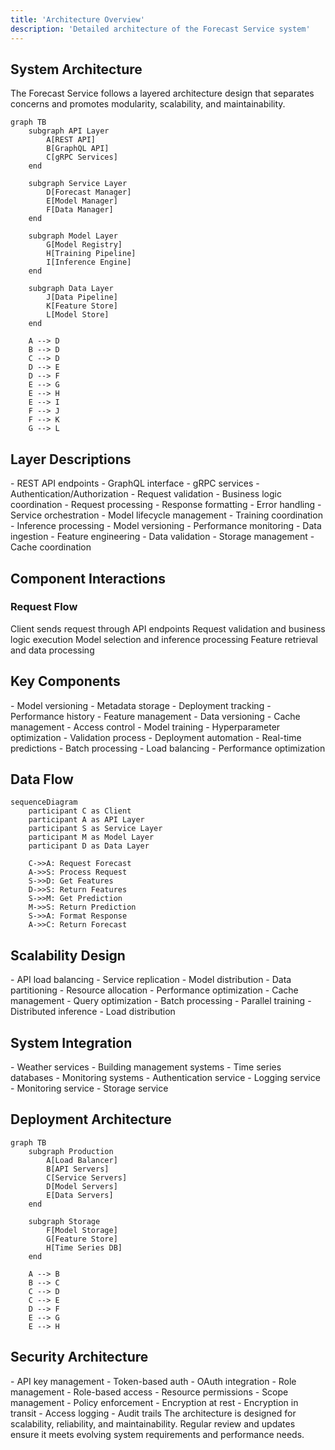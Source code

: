 ```yaml
---
title: 'Architecture Overview'
description: 'Detailed architecture of the Forecast Service system'
---
```


## System Architecture

The Forecast Service follows a layered architecture design that separates concerns and promotes modularity, scalability, and maintainability.

```mermaid
graph TB
    subgraph API Layer
        A[REST API]
        B[GraphQL API]
        C[gRPC Services]
    end
    
    subgraph Service Layer
        D[Forecast Manager]
        E[Model Manager]
        F[Data Manager]
    end
    
    subgraph Model Layer
        G[Model Registry]
        H[Training Pipeline]
        I[Inference Engine]
    end
    
    subgraph Data Layer
        J[Data Pipeline]
        K[Feature Store]
        L[Model Store]
    end
    
    A --> D
    B --> D
    C --> D
    D --> E
    D --> F
    E --> G
    E --> H
    E --> I
    F --> J
    F --> K
    G --> L
```

## Layer Descriptions

<AccordionGroup>
  <Accordion title="API Layer">
    - REST API endpoints
    - GraphQL interface
    - gRPC services
    - Authentication/Authorization
    - Request validation
  </Accordion>
  
  <Accordion title="Service Layer">
    - Business logic coordination
    - Request processing
    - Response formatting
    - Error handling
    - Service orchestration
  </Accordion>
  
  <Accordion title="Model Layer">
    - Model lifecycle management
    - Training coordination
    - Inference processing
    - Model versioning
    - Performance monitoring
  </Accordion>
  
  <Accordion title="Data Layer">
    - Data ingestion
    - Feature engineering
    - Data validation
    - Storage management
    - Cache coordination
  </Accordion>
</AccordionGroup>

## Component Interactions

### Request Flow

<Steps>
  <Step title="API Request">
    Client sends request through API endpoints
  </Step>
  <Step title="Service Processing">
    Request validation and business logic execution
  </Step>
  <Step title="Model Interaction">
    Model selection and inference processing
  </Step>
  <Step title="Data Access">
    Feature retrieval and data processing
  </Step>
</Steps>

## Key Components

<CardGroup cols={2}>
  <Card title="Model Registry" icon="book">
    - Model versioning
    - Metadata storage
    - Deployment tracking
    - Performance history
  </Card>
  <Card title="Feature Store" icon="database">
    - Feature management
    - Data versioning
    - Cache management
    - Access control
  </Card>
  <Card title="Training Pipeline" icon="gears">
    - Model training
    - Hyperparameter optimization
    - Validation process
    - Deployment automation
  </Card>
  <Card title="Inference Engine" icon="bolt">
    - Real-time predictions
    - Batch processing
    - Load balancing
    - Performance optimization
  </Card>
</CardGroup>

## Data Flow

```mermaid
sequenceDiagram
    participant C as Client
    participant A as API Layer
    participant S as Service Layer
    participant M as Model Layer
    participant D as Data Layer
    
    C->>A: Request Forecast
    A->>S: Process Request
    S->>D: Get Features
    D->>S: Return Features
    S->>M: Get Prediction
    M->>S: Return Prediction
    S->>A: Format Response
    A->>C: Return Forecast
```

## Scalability Design

<AccordionGroup>
  <Accordion title="Horizontal Scaling">
    - API load balancing
    - Service replication
    - Model distribution
    - Data partitioning
  </Accordion>
  
  <Accordion title="Vertical Scaling">
    - Resource allocation
    - Performance optimization
    - Cache management
    - Query optimization
  </Accordion>
  
  <Accordion title="Distributed Processing">
    - Batch processing
    - Parallel training
    - Distributed inference
    - Load distribution
  </Accordion>
</AccordionGroup>

## System Integration

<CardGroup cols={2}>
  <Card title="External Systems" icon="plug">
    - Weather services
    - Building management systems
    - Time series databases
    - Monitoring systems
  </Card>
  <Card title="Internal Services" icon="network-wired">
    - Authentication service
    - Logging service
    - Monitoring service
    - Storage service
  </Card>
</CardGroup>

## Deployment Architecture

```mermaid
graph TB
    subgraph Production
        A[Load Balancer]
        B[API Servers]
        C[Service Servers]
        D[Model Servers]
        E[Data Servers]
    end
    
    subgraph Storage
        F[Model Storage]
        G[Feature Store]
        H[Time Series DB]
    end
    
    A --> B
    B --> C
    C --> D
    C --> E
    D --> F
    E --> G
    E --> H
```

## Security Architecture

<AccordionGroup>
  <Accordion title="Authentication">
    - API key management
    - Token-based auth
    - OAuth integration
    - Role management
  </Accordion>
  
  <Accordion title="Authorization">
    - Role-based access
    - Resource permissions
    - Scope management
    - Policy enforcement
  </Accordion>
  
  <Accordion title="Data Security">
    - Encryption at rest
    - Encryption in transit
    - Access logging
    - Audit trails
  </Accordion>
</AccordionGroup>

<Note>
  The architecture is designed for scalability, reliability, and maintainability. Regular review and updates ensure it meets evolving system requirements and performance needs.
</Note> 